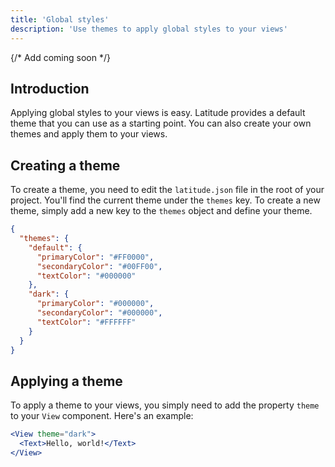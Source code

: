```yaml
---
title: 'Global styles'
description: 'Use themes to apply global styles to your views'
---
```


{/* Add coming soon */}

## Introduction

Applying global styles to your views is easy. Latitude provides a default theme that you can use as a starting point. You can also create your own themes and apply them to your views.

## Creating a theme

To create a theme, you need to edit the `latitude.json` file in the root of your project. You'll find the current theme under the `themes` key. To create a new theme, simply add a new key to the `themes` object and define your theme.

```json
{
  "themes": {
    "default": {
      "primaryColor": "#FF0000",
      "secondaryColor": "#00FF00",
      "textColor": "#000000"
    },
    "dark": {
      "primaryColor": "#000000",
      "secondaryColor": "#000000",
      "textColor": "#FFFFFF"
    }
  }
}
```

## Applying a theme

To apply a theme to your views, you simply need to add the property `theme` to your `View` component. Here's an example:

```jsx
<View theme="dark">
  <Text>Hello, world!</Text>
</View>
```